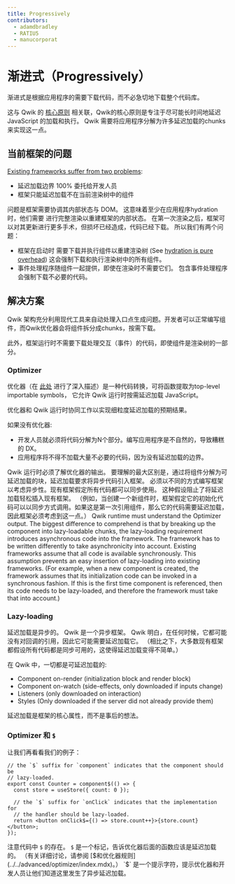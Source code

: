 ```yaml
---
title: Progressively
contributors:
  - adamdbradley
  - RATIU5
  - manucorporat
---
```


# 渐进式（Progressively）

渐进式是根据应用程序的需要下载代码，而不必急切地下载整个代码库。

这与 Qwik 的 [核心原则](../../think-qwik/index.mdx) 相关联，Qwik的核心原则是专注于尽可能长时间地延迟 JavaScript 的加载和执行。
Qwik 需要将应用程序分解为许多延迟加载的chunks来实现这一点。

## 当前框架的问题

[Existing frameworks suffer from two problems](https://www.builder.io/blog/dont-blame-the-developer-for-what-the-frameworks-did):

- 延迟加载边界 100% 委托给开发人员
- 框架只能延迟加载不在当前渲染树中的组件

问题是框架需要协调其内部状态与 DOM。
这意味着至少在应用程序hydration时，他们需要 进行完整渲染以重建框架的内部状态。
在第一次渲染之后，框架可以对其更新进行更多手术，但损坏已经造成，代码已经下载。
所以我们有两个问题：

- 框架在启动时 需要下载并执行组件以重建渲染树 (See [hydration is pure overhead](https://www.builder.io/blog/hydration-is-pure-overhead)) 这会强制下载和执行渲染树中的所有组件。
- 事件处理程序随组件一起提供，即使在渲染时不需要它们。 包含事件处理程序会强制下载不必要的代码。

## 解决方案

Qwik 架构充分利用现代工具来自动处理入口点生成问题。开发者可以正常编写组件，而Qwik优化器会将组件拆分成chunks，按需下载。

此外，框架运行时不需要下载处理交互（事件）的代码，即使组件是渲染树的一部分。

### Optimizer

优化器（在 [此处](../../advanced/optimizer/index.mdx) 进行了深入描述）是一种代码转换，可将函数提取为top-level importable symbols，
它允许 Qwik 运行时按需延迟加载 JavaScript。

优化器和 Qwik 运行时协同工作以实现细粒度延迟加载的预期结果。

如果没有优化器:

- 开发人员就必须将代码分解为N个部分。编写应用程序是不自然的，导致糟糕的 DX。
- 应用程序将不得不加载大量不必要的代码，因为没有延迟加载的边界。

Qwik 运行时必须了解优化器的输出。
要理解的最大区别是，通过将组件分解为可延迟加载的块，延迟加载要求将异步代码引入框架。
必须以不同的方式编写框架以考虑异步性。现有框架假定所有代码都可以同步使用。
这种假设阻止了将延迟加载轻松插入现有框架。
（例如，当创建一个新组件时，框架假定它的初始化代码可以以同步方式调用。如果这是第一次引用组件，那么它的代码需要延迟加载，因此框架必须考虑到这一点。）
Qwik runtime must understand the Optimizer output.
The biggest difference to comprehend is that by breaking up the component into lazy-loadable chunks,
the lazy-loading requirement introduces asynchronous code into the framework.
The framework has to be written differently to take asynchronicity into account.
Existing frameworks assume that all code is available synchronously.
This assumption prevents an easy insertion of lazy-loading into existing frameworks.
(For example, when a new component is created,
the framework assumes that its initialization code can be invoked in a synchronous fashion.
If this is the first time component is referenced, then its code needs to be lazy-loaded,
and therefore the framework must take that into account.)

### Lazy-loading

延迟加载是异步的。 Qwik 是一个异步框架。 Qwik 明白，在任何时候，它都可能没有对回调的引用，因此它可能需要延迟加载它。
（相比之下，大多数现有框架都假设所有代码都是同步可用的，这使得延迟加载变得不简单。）

在 Qwik 中，一切都是可延迟加载的:

- Component on-render (initialization block and render block)
- Component on-watch (side-effects, only downloaded if inputs change)
- Listeners (only downloaded on interaction)
- Styles (Only downloaded if the server did not already provide them)

延迟加载是框架的核心属性，而不是事后的想法。

### Optimizer 和 `$`

让我们再看看我们的例子：

```tsx
// the `$` suffix for `component` indicates that the component should be
// lazy-loaded.
export const Counter = component$(() => {
  const store = useStore({ count: 0 });

  // the `$` suffix for `onClick` indicates that the implementation for
  // the handler should be lazy-loaded.
  return <button onClick$={() => store.count++}>{store.count}</button>;
});
```

注意代码中 `$` 的存在。 `$` 是一个标记，告诉优化器后面的函数应该是延迟加载的。
（有关详细讨论，请参阅 [$和优化器规则](../../advanced/optimizer/index.mdx)。）
`$` 是一个提示字符，提示优化器和开发人员让他们知道这里发生了异步延迟加载。
